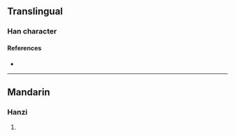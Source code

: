 {{character info/new}}
==Translingual==

===Han character===
{{Han char|rn=96|rad=玉|as=16|sn=20|four=|canj=MGMHM|ids=⿰𤣩歷}}

====References====
* {{Han ref|kx=0745.141|dkj=21335|hdz=21145.150|uh=74D1|ud=29905}}

----

==Mandarin==

===Hanzi===
{{cmn-hanzi|pin=[[lì]] ([[li4]])|wg=li<sup>4</sup>}}

# {{rfdef|cmn|sort=玉16}}